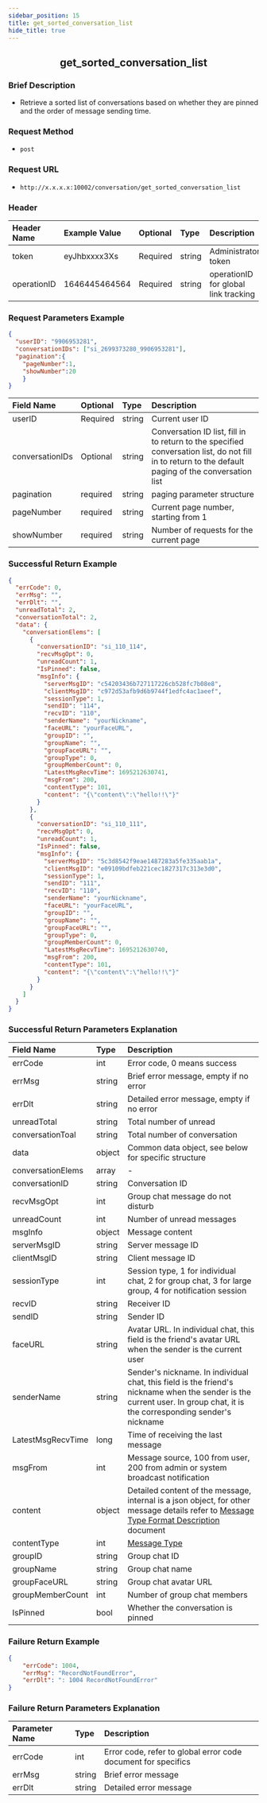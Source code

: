 ```yaml
---
sidebar_position: 15
title: get_sorted_conversation_list
hide_title: true
---
```


<center>

## get_sorted_conversation_list

</center>

### Brief Description
- Retrieve a sorted list of conversations based on whether they are pinned and the order of message sending time.

### Request Method
- `post`

### Request URL
- `http://x.x.x.x:10002/conversation/get_sorted_conversation_list`

### Header
| Header Name | Example Value | Optional | Type   | Description       |
|:------------|:--------------|:---------|:-------|:------------------|
| token       | eyJhbxxxx3Xs  | Required | string | Administrator token |
| operationID | 1646445464564 | Required | string | operationID for global link tracking |

### Request Parameters Example

```json
{
  "userID": "9906953281",
  "conversationIDs": ["si_2699373280_9906953281"],
  "pagination":{
    "pageNumber":1,
    "showNumber":20
    }
}
```

| Field Name       | Optional | Type   | Description   |
|:-----------------|:---------|:-------|:--------------|
| userID           | Required | string | Current user ID |
| conversationIDs  | Optional | string | Conversation ID list, fill in to return to the specified conversation list, do not fill in to return to the default paging of the conversation list|
| pagination | required  | string | paging parameter structure |
| pageNumber | required  | string | Current page number, starting from 1 |
| showNumber | required  | string | Number of requests for the current page |

### Successful Return Example

```json
{
  "errCode": 0,
  "errMsg": "",
  "errDlt": "",
  "unreadTotal": 2,
  "conversationTotal": 2,
  "data": {
    "conversationElems": [
      {
        "conversationID": "si_110_114",
        "recvMsgOpt": 0,
        "unreadCount": 1,
        "IsPinned": false,
        "msgInfo": {
          "serverMsgID": "c54203436b727117226cb528fc7b08e8",
          "clientMsgID": "c972d53afb9d6b9744f1edfc4ac1aeef",
          "sessionType": 1,
          "sendID": "114",
          "recvID": "110",
          "senderName": "yourNickname",
          "faceURL": "yourFaceURL",
          "groupID": "",
          "groupName": "",
          "groupFaceURL": "",
          "groupType": 0,
          "groupMemberCount": 0,
          "LatestMsgRecvTime": 1695212630741,
          "msgFrom": 200,
          "contentType": 101,
          "content": "{\"content\":\"hello!!\"}"
        }
      },
      {
        "conversationID": "si_110_111",
        "recvMsgOpt": 0,
        "unreadCount": 1,
        "IsPinned": false,
        "msgInfo": {
          "serverMsgID": "5c3d8542f9eae1487283a5fe335aab1a",
          "clientMsgID": "e09109bdfeb221cec1827317c313e3d0",
          "sessionType": 1,
          "sendID": "111",
          "recvID": "110",
          "senderName": "yourNickname",
          "faceURL": "yourFaceURL",
          "groupID": "",
          "groupName": "",
          "groupFaceURL": "",
          "groupType": 0,
          "groupMemberCount": 0,
          "LatestMsgRecvTime": 1695212630740,
          "msgFrom": 200,
          "contentType": 101,
          "content": "{\"content\":\"hello!!\"}"
        }
      }
    ]
  }
}
```

### Successful Return Parameters Explanation

| Field Name          | Type   | Description                                                                                   |
|:--------------------|:-------|:----------------------------------------------------------------------------------------------|
| errCode             | int    | Error code, 0 means success                                                                   |
| errMsg              | string | Brief error message, empty if no error                                                        |
| errDlt              | string | Detailed error message, empty if no error                                                     |
| unreadTotal            | string   |Total number of unread                                                                  |
| conversationToal            | string   | Total number of conversation                                                                  |
| data| object | Common data object, see below for specific structure                                          |
| conversationElems   | array  | -                                                                                            |
| conversationID      | string | Conversation ID                                                                               |
| recvMsgOpt          | int    | Group chat message do not disturb                                                             |
| unreadCount         | int    | Number of unread messages                                                                     |
| msgInfo             | object | Message content                                                                               |
| serverMsgID         | string | Server message ID                                                                             |
| clientMsgID         | string | Client message ID                                                                             |
| sessionType         | int    | Session type, 1 for individual chat, 2 for group chat, 3 for large group, 4 for notification session |
| recvID              | string | Receiver ID                                                                                   |
| sendID              | string | Sender ID                                                                                     |
| faceURL             | string | Avatar URL. In individual chat, this field is the friend's avatar URL when the sender is the current user |
| senderName          | string | Sender's nickname. In individual chat, this field is the friend's nickname when the sender is the current user. In group chat, it is the corresponding sender's nickname |
| LatestMsgRecvTime   | long   | Time of receiving the last message                                                            |
| msgFrom             | int    | Message source, 100 from user, 200 from admin or system broadcast notification               |
| content             | object | Detailed content of the message, internal is a json object, for other message details refer to [Message Type Format Description](/restapi/contentDescription) document |
| contentType         | int    | [Message Type](/restapi/contentDescription) |
| groupID             | string | Group chat ID                                                                                 |
| groupName           | string | Group chat name                                                                               |
| groupFaceURL        | string | Group chat avatar URL                                                                         |
| groupMemberCount    | int    | Number of group chat members                                                                  |
| IsPinned            | bool   | Whether the conversation is pinned                                                            |

### Failure Return Example

```json
{
    "errCode": 1004,
    "errMsg": "RecordNotFoundError",
    "errDlt": ": 1004 RecordNotFoundError"
}
```

### Failure Return Parameters Explanation

| Parameter Name | Type   | Description                     |
|:---------------|:-------|:--------------------------------|
| errCode        | int    | Error code, refer to global error code document for specifics |
| errMsg         | string | Brief error message             |
| errDlt         | string | Detailed error message          |